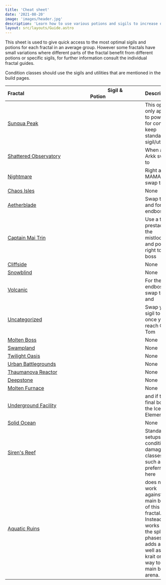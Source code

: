 ```yaml
---
title: 'Cheat sheet'
date: '2021-08-20'
image: 'images/header.jpg'
description: 'Learn how to use various potions and sigils to increase damage output.'
layout: src/layouts/Guide.astro
---
```


This sheet is used to give quick access to the most optimal sigils and potions for each fractal in an average group. However some fractals have small variations where different parts of the fractal benefit from different potions or specific sigils, for further information consult the individual fractal guides.

<Warning>
Condition classes should use the sigils and utilities that are mentioned in the build pages.
</Warning>

| Fractal                                                  | Sigil & Potion                                                                                                                      | Description                                                                                                                                                                          |
| -------------------------------------------------------- | ----------------------------------------------------------------------------------------------------------------------------------- | ------------------------------------------------------------------------------------------------------------------------------------------------------------------------------------ |
| [Sunqua Peak](/fractals/sunqua-peak)                     | <Item id="36053" size="large" disableText/> <Item id="24868" size="large" disableText/> <Item id="9443" size="large" disableText/>  | This option only applies to power, for condi keep standard sigil/utility.                                                                                                            |
| [Shattered Observatory](/fractals/shattered-observatory) | <Item id="24615" size="large" disableText/> <Item id="24868" size="large" disableText/> <Item id="9443" size="large" disableText/>  | When at Arkk swap to <Item id="50082"/>                                                                                                                                              |
| [Nightmare](/fractals/nightmare)                         | <Item id="24615" size="large" disableText/> <Item id="24868" size="large" disableText/> <Item id="50082" size="large" disableText/> | Right after MAMA swap <Item id="24615"/> to <Item id="24658"/>                                                                                                                       |
| [Chaos Isles](/fractals/chaos-isles)                     | <Item id="24615" size="large" disableText/> <Item id="24868" size="large" disableText/> <Item id="9443" size="large" disableText/>  | None                                                                                                                                                                                 |
| [Aetherblade](/fractals/aetherblade)                     | <Item id="24615" size="large" disableText/> <Item id="24868" size="large" disableText/> <Item id="50082" size="large" disableText/> | Swap to <Item id="24672"/> and <Item id="8887"/> for the endboss.                                                                                                                    |
| [Captain Mai Trin](/fractals/captain-mai-trin-boss)      | <Item id="24615" size="large" disableText/> <Item id="24868" size="large" disableText/> <Item id="50082" size="large" disableText/> | Use a <Item id="78978"/> to prestack at the mistlock and port right to the boss                                                                                                      |
| [Cliffside](/fractals/cliffside)                         | <Item id="24615" size="large" disableText/> <Item id="24678" size="large" disableText/> <Item id="8881" size="large" disableText/>  | None                                                                                                                                                                                 |
| [Snowblind](/fractals/snowblind)                         | <Item id="36053" size="large" disableText/> <Item id="24667" size="large" disableText/> <Item id="8883" size="large" disableText/>  | None                                                                                                                                                                                 |
| [Volcanic](/fractals/volcanic)                           | <Item id="36053" size="large" disableText/> <Item id="24648" size="large" disableText/> <Item id="8890" size="large" disableText/>  | For the endboss swap <Item id="24648"/> to <Item id="24868"/> and <Item id="8886"/>                                                                                                  |
| [Uncategorized](/fractals/uncategorized)                 | <Item id="24615" size="large" disableText/> <Item id="24868" size="large" disableText/> <Item id="8887" size="large" disableText/>  | Swap your <Item id="24615"/> sigil to <Item id="24672"/> once you reach Old Tom                                                                                                      |
| [Molten Boss](/fractals/molten-boss)                     | <Item id="24615" size="large" disableText/> <Item id="24868" size="large" disableText/> <Item id="50082" size="large" disableText/> | None                                                                                                                                                                                 |
| [Swampland](/fractals/swampland)                         | <Item id="36053" size="large" disableText/> <Item id="24868" size="large" disableText/> <Item id="9443" size="large" disableText/>  | None                                                                                                                                                                                 |
| [Twilight Oasis](/fractals/twilight-oasis)               | <Item id="24615" size="large" disableText/> <Item id="36053" size="large" disableText/> <Item id="9443" size="large" disableText/>  | None                                                                                                                                                                                 |
| [Urban Battlegrounds](/fractals/urban-battlegrounds)     | <Item id="24615" size="large" disableText/> <Item id="24868" size="large" disableText/> <Item id="9443" size="large" disableText/>  | None                                                                                                                                                                                 |
| [Thaumanova Reactor](/fractals/thaumanova-reactor)       | <Item id="24615" size="large" disableText/> <Item id="24868" size="large" disableText/> <Item id="9443" size="large" disableText/>  | None                                                                                                                                                                                 |
| [Deepstone](/fractals/deepstone)                         | <Item id="24615" size="large" disableText/> <Item id="24554" size="large" disableText/> <Item id="9443" size="large" disableText/>  | None                                                                                                                                                                                 |
| [Molten Furnace](/fractals/molten-furnace)               | <Item id="24615" size="large" disableText/> <Item id="24554" size="large" disableText/> <Item id="50082" size="large" disableText/> | None                                                                                                                                                                                 |
| [Underground Facility](/fractals/underground-facility)   | <Item id="36053" size="large" disableText/> <Item id="24684" size="large" disableText/> <Item id="8892" size="large" disableText/>  | <Item id="24661"/> and <Item id="8885"/> if the final boss is the Ice Elemental                                                                                                      |
| [Solid Ocean](/fractals/solid-ocean)                     | <Item id="36053" size="large" disableText/> <Item id="24661" size="large" disableText/> <Item id="8885" size="large" disableText/>  | None                                                                                                                                                                                 |
| [Siren's Reef](/fractals/sirens-reef)                    | <Item id="24615" size="large" disableText/> <Item id="24868" size="large" disableText/> <Item id="9443" size="large" disableText/>  | Standard setups on condition damage classes such as [<Specialization name="Firebrand" text="Condition Firebrand" disableLink/>](/builds/guardian/condi-firebrand) are preferred here |
| [Aquatic Ruins](/fractals/aquatic-ruins)                 | <Item id="24615" size="large" disableText/> <Item id="24658" size="large" disableText/> <Item id="50082" size="large" disableText/> | <Item id="24658"/> does not work against the main boss of this fractal. Instead, it works on the split phases and adds as well as the krait on the way to the main boss arena.       |
